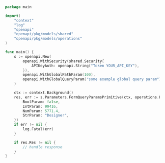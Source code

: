 ```go showLineNumbers copy filename="Form Query Params Primitive usage example"
package main

import(
	"context"
	"log"
	"openapi"
	"openapi/pkg/models/shared"
	"openapi/pkg/models/operations"
)

func main() {
    s := openapi.New(
        openapi.WithSecurity(shared.Security{
            APIKeyAuth: openapi.String("Token YOUR_API_KEY"),
        }),
        openapi.WithGlobalPathParam(100),
        openapi.WithGlobalQueryParam("some example global query param"),
    )

    ctx := context.Background()
    res, err := s.Parameters.FormQueryParamsPrimitive(ctx, operations.FormQueryParamsPrimitiveRequest{
        BoolParam: false,
        IntParam: 99416,
        NumParam: 5771.4,
        StrParam: "Designer",
    })
    if err != nil {
        log.Fatal(err)
    }

    if res.Res != nil {
        // handle response
    }
}
```
